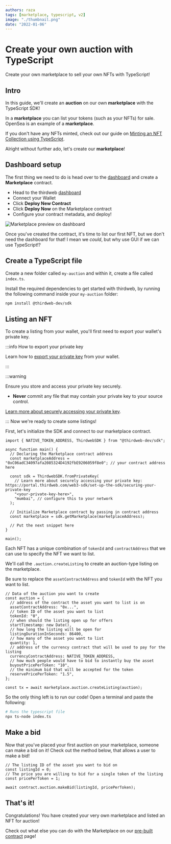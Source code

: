 ```yaml
---
authors: raza
tags: [marketplace, typescript, v2]
image: "./thumbnail.png"
date: "2022-01-06"
---
```


# Create your own auction with TypeScript

Create your own marketplace to sell your own NFTs with TypeScript!

<!-- truncate -->

## Intro

In this guide, we'll create an **auction** on our own **marketplace** with the TypeScript SDK!

In a **marketplace** you can list your tokens (such as your NFTs) for sale. OpenSea is an example of a **marketplace**.

If you don't have any NFTs minted, check out our guide on [Minting an NFT Collection using TypeScript](https://blog.thirdweb.com/guides/mint-nft-collection-using-typescript-sdk).

Alright without further ado, let's create our **marketplace**!

## Dashboard setup

The first thing we need to do is head over to the [dashboard](https://thirdweb.com/dashboard) and create a **Marketplace** contract.

- Head to the thirdweb [dashboard](https://thirdweb.com/dashboard)
- Connect your Wallet
- Click **Deploy New Contract**
- Click **Deploy Now** on the Marketplace contract
- Configure your contract metadata, and deploy!

![Marketplace preview on dashboard](./17-marketplace.png)

Once you've created the contract, it's time to list our first NFT, but we don't need the dashboard for that! I mean we _could_, but why use GUI if we can use TypeScript!?

## Create a TypeScript file

Create a new folder called `my-auction` and within it,
create a file called `index.ts`.

Install the required dependencies to get started with thirdweb, by running the following command inside
your `my-auction` folder:

```bash
npm install @thirdweb-dev/sdk
```

## Listing an NFT

To create a listing from your wallet, you'll first need to export your wallet's private key.

:::info How to export your private key

Learn how to [export your private key](https://blog.thirdweb.com/guides/create-a-metamask-wallet#export-your-private-key) from your wallet.

:::

:::warning

Ensure you store and access your private key securely.

- **Never** commit any file that may contain your private key to your source control.

[Learn more about securely accessing your private key](/web3-sdk/set-up-the-sdk/securing-your-private-key).

:::
Now we're ready to create some listings!

First, let's initialize the SDK and connect to our marketplace contract.

```tsx title="index.ts"
import { NATIVE_TOKEN_ADDRESS, ThirdwebSDK } from "@thirdweb-dev/sdk";

async function main() {
  // Declaring the Marketplace contract address
  const marketplaceAddress = "0xC06adC34097afa2085324D4192fbE9206059f8e0"; // your contract address here

  const sdk = ThirdwebSDK.fromPrivateKey(
    // Learn more about securely accessing your private key: https://portal.thirdweb.com/web3-sdk/set-up-the-sdk/securing-your-private-key
    "<your-private-key-here>",
    "mumbai", // configure this to your network
  );

  // Initialize Marketplace contract by passing in contract address
  const marketplace = sdk.getMarketplace(marketplaceAddress);

  // Put the next snippet here
}

main();
```

Each NFT has a unique combination of `tokenId` and `contractAddress`
that we can use to specify the NFT we want to list.

We'll call the `.auction.createListing` to create an auction-type listing on the marketplace.

Be sure to replace the `assetContractAddress` and `tokenId` with the NFT you want to list.

```tsx title="index.ts"
// Data of the auction you want to create
const auction = {
  // address of the contract the asset you want to list is on
  assetContractAddress: "0x...",
  // token ID of the asset you want to list
  tokenId: "0",
  // when should the listing open up for offers
  startTimestamp: new Date(),
  // how long the listing will be open for
  listingDurationInSeconds: 86400,
  // how many of the asset you want to list
  quantity: 1,
  // address of the currency contract that will be used to pay for the listing
  currencyContractAddress: NATIVE_TOKEN_ADDRESS,
  // how much people would have to bid to instantly buy the asset
  buyoutPricePerToken: "10",
  // the minimum bid that will be accepted for the token
  reservePricePerToken: "1.5",
};

const tx = await marketplace.auction.createListing(auction);
```

So the only thing left is to run our code! Open a terminal and paste the following:

```bash
# Runs the typescript file
npx ts-node index.ts
```

## Make a bid

Now that you've placed your first auction on your marketplace, someone can make a bid on it!
Check out the method below, that allows a user to make a bid!

```tsx title="index.ts"
// The listing ID of the asset you want to bid on
const listingId = 0;
// The price you are willing to bid for a single token of the listing
const pricePerToken = 1;

await contract.auction.makeBid(listingId, pricePerToken);
```

## That's it!

Congratulations! You have created your very own marketplace and listed an NFT for auction!

Check out what else you can do with the Marketplace on our [pre-built contract](/pre-built-contracts/marketplace) page!
